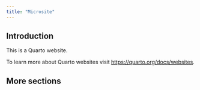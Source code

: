 ```yaml
---
title: "Microsite"
---
```


## Introduction

This is a Quarto website.

To learn more about Quarto websites visit <https://quarto.org/docs/websites>.

## More sections